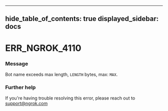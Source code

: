 

---
hide_table_of_contents: true
displayed_sidebar: docs
---


# ERR_NGROK_4110

### Message
Bot name exceeds max length, `LENGTH` bytes, max: `MAX`.

<ErrorDetails error="err_ngrok_4110" />



### Further help
If you're having trouble resolving this error, please reach out to [support@ngrok.com](mailto:support@ngrok.com?subject=Help%20with%20ERR_NGROK_4110)

